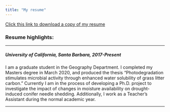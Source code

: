 ```yaml
---
title: "My resume"
---
```


<a href = "TrevorRomichResume3_13_2022.pdf" target = "_blank">Click this link to download a copy of my resume</a>

<h3>Resume highlights:</h3>
<hr></hr>
<h5>University of California, Santa Barbara, 2017-Present</h5>
<p>I am a graduate student in the Geography Department. I completed my Masters degree in March 2020, and produced the thesis “Photodegradation stimulates microbial activity through enhanced water solubility of grass litter carbon.” Currently I am in the process of developing a Ph.D. project to investigate the impact of changes in moisture availability on drought-induced conifer needle shedding. Additionally, I work as a Teacher's Assistant during the normal academic year.</p>
<hr></hr>

